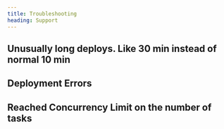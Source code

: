 ```yaml
---
title: Troubleshooting
heading: Support
---
```




## Unusually long deploys. Like 30 min instead of normal 10 min

<LongDeploys />



## Deployment Errors

<DeploymentError />



## Reached Concurrency Limit on the number of tasks

<ConcurrencyLimit />



